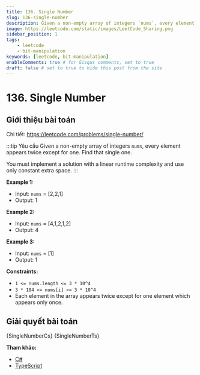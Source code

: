 ```yaml
---
title: 136. Single Number
slug: 136-single-number
description: Given a non-empty array of integers `nums`, every element appears twice except for one. Find that single one.
image: https://leetcode.com/static/images/LeetCode_Sharing.png
sidebar_position: 1
tags:
    - leetcode
    - bit-manipulation
keywords: [leetcode, bit-manipulation]
enableComments: true # for Gisqus comments, set to true
draft: false # set to true to hide this post from the site
---
```



# 136. Single Number

## Giới thiệu bài toán

Chi tiết: https://leetcode.com/problems/single-number/

:::tip Yêu cầu
Given a non-empty array of integers `nums`, every element appears twice except for one. Find that single one.

You must implement a solution with a linear runtime complexity and use only constant extra space.
:::

**Example 1:**
- Input: `nums` = [2,2,1]
- Output: 1

**Example 2:**
- Input: `nums` = [4,1,2,1,2]
- Output: 4

**Example 3:**
- Input: `nums` = [1]
- Output: 1

**Constraints:**

- `1 <= nums.length <= 3 * 10^4`
- `3 * 104 <= nums[i] <= 3 * 10^4`
- Each element in the array appears twice except for one element which appears only once.

## Giải quyết bài toán

<Tabs defaultValue="csharp" groupId="language" queryString>
  <TabItem value="csharp" label="C#">
    <CodeBlock language="csharp" showLineNumbers>
        {SingleNumberCs}
    </CodeBlock>
  </TabItem>
  <TabItem value="typescript" label="TypeScript">
    <CodeBlock language="typescript" showLineNumbers>
        {SingleNumberTs}
    </CodeBlock>
  </TabItem>
</Tabs>

**Tham khảo:**
- [C#](https://leetcode.com/submissions/detail/1040259402/)
- [TypeScript](https://leetcode.com/submissions/detail/1040263083/)